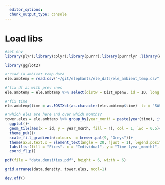 ```yaml
---
  editor_options:
  chunk_output_type: console
---
```


# Load libs

```r
#set env
library(plyr);library(dplyr);library(purrr);library(purrrlyr);library(data.table);library(lubridate)

library(ggplot2)
```

```r
#'read in ambient temp data
ele.ambtemp = read.csv("~/git/elephants/ele_data/ele_ambient_temp.csv")
```

```r
#'fix df as with prev ones
ele.ambtemp = ele.ambtemp %>% select(distw = Dist_openw, id = ID, long = LONGITUDE, lat = LATITUDE, temp = TEMP, season = SEASON, xutm = XUTM, yutm = YUTM, time = Date_time, speed = STEPLENGTH, angle = TURNANGLE, temp_a)

#'fix time
ele.ambtemp$time = as.POSIXct(as.character(ele.ambtemp$time), tz = "SAST", format = "%d/%m/%y %H:%M")
```


```r

#'which eles are here and over which months?
tower.eles = ele.ambtemp %>% group_by(year_month = paste(year(time), ifelse(month(time)<10, paste(0, month(time), sep = ""), month(time)), sep = "_")) %>% count(id) %>%
  ggplot()+
  geom_tile(aes(x = id, y = year_month, fill = n), col = 1, lwd = 0.5)+
  theme_pub()+
  scale_fill_gradientn(colours  = brewer.pal(9, "Greys"))+
  theme(axis.text.x = element_text(angle = 20, hjust = 1), legend.position = "top")+
  labs(list(fill = "Fixes", x = "Individual", y = "Time (year_month)", title = "(b)"))+
  coord_flip()

```

```r
pdf(file = "data.densities.pdf", height = 6, width = 6)

grid.arrange(data.density, tower.eles, ncol=1)

dev.off()

```

